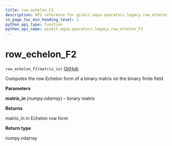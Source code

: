 ```yaml
---
title: row_echelon_F2
description: API reference for qiskit.aqua.operators.legacy.row_echelon_F2
in_page_toc_min_heading_level: 1
python_api_type: function
python_api_name: qiskit.aqua.operators.legacy.row_echelon_F2
---
```


# row\_echelon\_F2

<span id="qiskit.aqua.operators.legacy.row_echelon_F2" />

`row_echelon_F2(matrix_in)` [GitHub](https://github.com/qiskit-community/qiskit-aqua/tree/stable/0.7/qiskit/aqua/operators/legacy/common.py "view source code")

Computes the row Echelon form of a binary matrix on the binary finite field

**Parameters**

**matrix\_in** (*numpy.ndarray*) – binary matrix

**Returns**

matrix\_in in Echelon row form

**Return type**

numpy.ndarray

